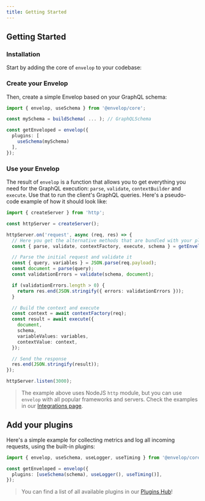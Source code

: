 ```yaml
---
title: Getting Started
---
```


## Getting Started

### Installation

Start by adding the core of `envelop` to your codebase:

<PackageInstall packageName="graphql @envelop/core" />

### Create your Envelop

Then, create a simple Envelop based on your GraphQL schema:

```ts
import { envelop, useSchema } from '@envelop/core';

const mySchema = buildSchema( ... ); // GraphQLSchema

const getEnveloped = envelop({
  plugins: [
    useSchema(mySchema)
  ],
});
```

### Use your Envelop

The result of `envelop` is a function that allows you to get everything you need for the GraphQL execution: `parse`, `validate`, `contextBuilder` and `execute`. Use that to run the client's GraphQL queries. Here's a pseudo-code example of how it should look like:

```ts
import { createServer } from 'http';

const httpServer = createServer();

httpServer.on('request', async (req, res) => {
  // Here you get the alternative methods that are bundled with your plugins
  const { parse, validate, contextFactory, execute, schema } = getEnveloped();

  // Parse the initial request and validate it
  const { query, variables } = JSON.parse(req.payload);
  const document = parse(query);
  const validationErrors = validate(schema, document);

  if (validationErrors.length > 0) {
    return res.end(JSON.stringify({ errors: validationErrors }));
  }

  // Build the context and execute
  const context = await contextFactory(req);
  const result = await execute({
    document,
    schema,
    variableValues: variables,
    contextValue: context,
  });

  // Send the response
  res.end(JSON.stringify(result));
});

httpServer.listen(3000);
```

> The example above uses NodeJS `http` module, but you can use `envelop` with all popular frameworks and servers. Check the examples in our [Integrations page](/docs/integrations).

## Add your plugins

Here's a simple example for collecting metrics and log all incoming requests, using the built-in plugins:

```ts
import { envelop, useSchema, useLogger, useTiming } from '@envelop/core';

const getEnveloped = envelop({
  plugins: [useSchema(schema), useLogger(), useTiming()],
});
```

> You can find a list of all available plugins in our [Plugins Hub](/plugins)!
